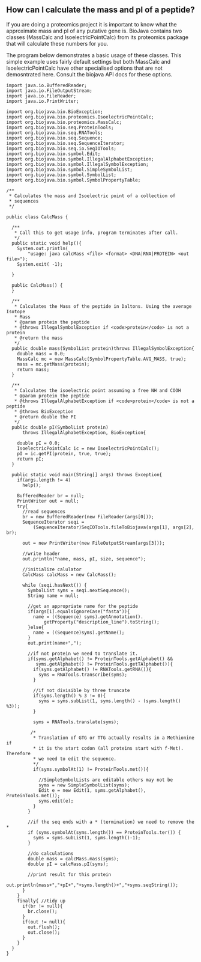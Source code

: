 == How can I calculate the mass and pI of a peptide? ==

If you are doing a proteomics project it is important to know what the approximate mass and pI of any putative gene is. BioJava contains two classes (MassCalc and IsoelectricPointCalc) from its proteomics package that will calculate these numbers for you.

The program below demonstrates a basic usage of these classes. This simple example uses fairly default settings but both MassCalc and IsoelectricPointCalc have other specialised options that are not demosntrated here. Consult the biojava API docs for these options.

<pre>
import java.io.BufferedReader;
import java.io.FileOutputStream;
import java.io.FileReader;
import java.io.PrintWriter;

import org.biojava.bio.BioException;
import org.biojava.bio.proteomics.IsoelectricPointCalc;
import org.biojava.bio.proteomics.MassCalc;
import org.biojava.bio.seq.ProteinTools;
import org.biojava.bio.seq.RNATools;
import org.biojava.bio.seq.Sequence;
import org.biojava.bio.seq.SequenceIterator;
import org.biojava.bio.seq.io.SeqIOTools;
import org.biojava.bio.symbol.Edit;
import org.biojava.bio.symbol.IllegalAlphabetException;
import org.biojava.bio.symbol.IllegalSymbolException;
import org.biojava.bio.symbol.SimpleSymbolList;
import org.biojava.bio.symbol.SymbolList;
import org.biojava.bio.symbol.SymbolPropertyTable;

/**
 * Calculates the mass and Isoelectric point of a collection of
 * sequences  
 */

public class CalcMass {

  /**
   * Call this to get usage info, program terminates after call.
   */
  public static void help(){
    System.out.println(
        "usage: java calcMass <file> <format> <DNA|RNA|PROTEIN> <out file>");
    System.exit( -1);

  }

  public CalcMass() {
  }

  /**
   * Calculates the Mass of the peptide in Daltons. Using the average Isotope
   * Mass
   * @param protein the peptide
   * @throws IllegalSymbolException if <code>protein</code> is not a protein
   * @return the mass
   */
  public double mass(SymbolList protein)throws IllegalSymbolException{
    double mass = 0.0;
    MassCalc mc = new MassCalc(SymbolPropertyTable.AVG_MASS, true);
    mass = mc.getMass(protein);
    return mass;
  }

  /**
   * Calculates the isoelectric point assuming a free NH and COOH
   * @param protein the peptide
   * @throws IllegalAlphabetException if <code>protein</code> is not a peptide
   * @throws BioException
   * @return double the PI
   */
  public double pI(SymbolList protein)
      throws IllegalAlphabetException, BioException{

    double pI = 0.0;
    IsoelectricPointCalc ic = new IsoelectricPointCalc();
    pI = ic.getPI(protein, true, true);
    return pI;
  }

  public static void main(String[] args) throws Exception{
    if(args.length != 4)
      help();

    BufferedReader br = null;
    PrintWriter out = null;
    try{
      //read sequences
      br = new BufferedReader(new FileReader(args[0]));
      SequenceIterator seqi =
          (SequenceIterator)SeqIOTools.fileToBiojava(args[1], args[2], br);

      out = new PrintWriter(new FileOutputStream(args[3]));

      //write header
      out.println("name, mass, pI, size, sequence");

      //initialize calulator
      CalcMass calcMass = new CalcMass();

      while (seqi.hasNext()) {
        SymbolList syms = seqi.nextSequence();
        String name = null;

        //get an appropriate name for the peptide
        if(args[1].equalsIgnoreCase("fasta")){
          name = ((Sequence) syms).getAnnotation().
              getProperty("description_line").toString();
        }else{
          name = ((Sequence)syms).getName();
        }
        out.print(name+",");

        //if not protein we need to translate it.
        if(syms.getAlphabet() != ProteinTools.getAlphabet() &&
           syms.getAlphabet() != ProteinTools.getTAlphabet()){
          if(syms.getAlphabet() != RNATools.getRNA()){
            syms = RNATools.transcribe(syms);
          }

          //if not divisible by three truncate
          if(syms.length() % 3 != 0){
            syms = syms.subList(1, syms.length() - (syms.length() %3));
          }

          syms = RNATools.translate(syms);

         /*
          * Translation of GTG or TTG actually results in a Methionine if
          * it is the start codon (all proteins start with f-Met). Therefore
          * we need to edit the sequence.
          */      
          if(syms.symbolAt(1) != ProteinTools.met()){
            
            //SimpleSymbolLists are editable others may not be
            syms = new SimpleSymbolList(syms);
            Edit e = new Edit(1, syms.getAlphabet(), ProteinTools.met());
            syms.edit(e);
          }
        }

        //if the seq ends with a * (termination) we need to remove the *
        if (syms.symbolAt(syms.length()) == ProteinTools.ter()) {
          syms = syms.subList(1, syms.length()-1);
        }

        //do calculations
        double mass = calcMass.mass(syms);
        double pI = calcMass.pI(syms);

        //print result for this protein
        out.println(mass+","+pI+","+syms.length()+","+syms.seqString());
      }
    }
    finally{ //tidy up
      if(br != null){
        br.close();
      }
      if(out != null){
        out.flush();
        out.close();
      }
    }
  }
}
</pre>